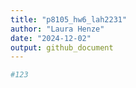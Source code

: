 ```yaml
---
title: "p8105_hw6_lah2231"
author: "Laura Henze"
date: "2024-12-02"
output: github_document
---
```


```r
#123
```

